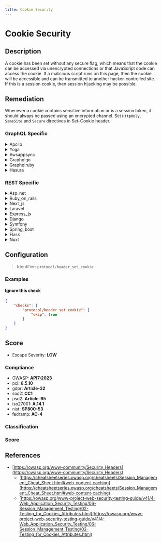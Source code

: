 ```yaml
---
title: Cookie Security
---
```


# Cookie Security

## Description

A cookie has been set without any secure flag, which means that the cookie can be accessed via unencrypted connections or that JavaScript code can access the cookie.
If a malicious script runs on this page, then the cookie will be accessible and can be transmitted to another hacker-controlled site. If this is a session cookie, then session hijacking may be possible.


## Remediation

Whenever a cookie contains sensitive information or is a session token, it should always be passed using an encrypted channel.
Set `HttpOnly`, `SameSite` and `Secure` directives in Set-Cookie header.



### GraphQL Specific

<details>
    <summary>Apollo</summary>

Ensure that the Apollo framework engine is configured to set secure, HttpOnly, and SameSite attributes for all cookies. Secure attributes ensure cookies are sent over HTTPS, HttpOnly prevents JavaScript access to cookies, reducing the risk of cross-site scripting attacks, and SameSite attributes prevent the browser from sending cookies along with cross-site requests. Additionally, consider implementing a strong cookie policy that defines the scope and lifetime of cookies to minimize exposure to potential vulnerabilities.

</details>

<details>
    <summary>Yoga</summary>

Ensure that the Yoga framework engine is configured to set secure, HttpOnly, and SameSite attributes for all cookies. Secure attributes ensure cookies are sent over HTTPS, HttpOnly prevents JavaScript access to cookies, reducing the risk of cross-site scripting attacks, and SameSite attributes prevent the browser from sending cookies along with cross-site requests. Additionally, consider implementing a Content Security Policy (CSP) to further mitigate the risk of XSS attacks.

</details>

<details>
    <summary>Awsappsync</summary>

Ensure that cookies used by AWS AppSync for authentication and session management are secured with appropriate flags such as 'Secure', 'HttpOnly', and 'SameSite'. Set the 'Secure' flag to ensure cookies are sent over HTTPS connections only. Use the 'HttpOnly' flag to prevent access to cookie data via JavaScript. Apply the 'SameSite' attribute with a value of 'Strict' or 'Lax' to mitigate the risk of cross-site request forgery (CSRF) attacks. Regularly review and validate the configuration to maintain strong cookie security.

</details>

<details>
    <summary>Graphqlgo</summary>

For enhancing cookie security in a GraphQL Go framework engine, ensure that cookies used for sensitive operations like session handling are flagged with secure attributes. Set 'HttpOnly' to prevent client-side script access to the cookie, 'Secure' to ensure transmission over HTTPS, and consider 'SameSite' attributes to mitigate CSRF attacks. Additionally, implement proper cookie expiration and rotation policies.

</details>

<details>
    <summary>Graphqlruby</summary>

In the GraphQL Ruby framework, ensure that cookies used for session management or sensitive data storage are secure by setting the 'secure' flag, which ensures cookies are sent over HTTPS only. Additionally, set the 'HttpOnly' flag to prevent client-side scripts from accessing the cookie data. Implement 'SameSite' attribute to mitigate CSRF attacks. Regularly update the framework and dependencies to incorporate security patches. Use middleware for cookie management to abstract security complexities and ensure consistent application of these security measures across your application.

</details>

<details>
    <summary>Hasura</summary>

Ensure that the Hasura engine's cookie settings include secure attributes and HttpOnly flags. Set the 'SameSite' attribute to 'Strict' or 'Lax' to mitigate CSRF attacks. Regularly update the Hasura engine to incorporate security patches for cookie handling.

</details>


### REST Specific

<details>
    <summary>Asp_net</summary>

In the ASP.NET framework, ensure that cookies, especially those containing sensitive information or used for session management, have the 'Secure' flag set. This can be done by setting the 'Secure' property to 'true' on the HttpCookie object before adding it to the response. Additionally, set the 'HttpOnly' flag to 'true' to prevent client-side scripts from accessing the cookie. This can help mitigate the risk of cookie theft via cross-site scripting (XSS) attacks.

</details>

<details>
    <summary>Ruby_on_rails</summary>

In Ruby on Rails, ensure that cookies containing sensitive information are set with the 'secure' flag to prevent transmission over non-HTTPS connections. Additionally, use the 'http_only' flag to prevent client-side scripts from accessing the cookie. This can be implemented by setting 'secure: true' and 'http_only: true' in the cookie options. For example: `cookies[:user_session] = { value: 'session_token', secure: true, http_only: true }`.

</details>

<details>
    <summary>Next_js</summary>

Ensure that all cookies in your Next.js application are set with the 'Secure' attribute, which ensures they are only sent over HTTPS. Additionally, use the 'HttpOnly' attribute to prevent JavaScript access to the cookies, mitigating the risk of cross-site scripting (XSS) attacks. Implement these attributes in your server-side code where cookies are set, and consider using the 'next-cookies' library or similar middleware for better cookie management.

</details>

<details>
    <summary>Laravel</summary>

In Laravel, ensure that cookies are set with the 'secure' flag by using the 'secure' option in your config/session.php configuration file. Set 'secure' to 'true' to enforce cookies to be sent over HTTPS only. Additionally, use the 'http_only' option to prevent JavaScript access to session cookies, mitigating the risk of client-side script attacks.

</details>

<details>
    <summary>Express_js</summary>

In Express.js, ensure that cookies are set with the 'secure' flag and, if applicable, the 'httpOnly' flag to prevent access over unencrypted connections and to mitigate the risk of client-side script access. Use the 'cookie-parser' middleware to manage cookies and set these flags appropriately when setting cookies. For example, res.cookie('name', 'value', { secure: true, httpOnly: true });

</details>

<details>
    <summary>Django</summary>

In Django, ensure that the 'SESSION_COOKIE_SECURE' setting is set to True so that the session cookie is marked as 'secure' and transmitted only over HTTPS. Additionally, set 'CSRF_COOKIE_SECURE' to True to secure the CSRF cookie. Use 'SESSION_COOKIE_HTTPONLY' to prevent JavaScript access to session cookies. These settings help mitigate the risk of cookie theft via man-in-the-middle attacks or XSS.

</details>

<details>
    <summary>Symfony</summary>

In Symfony, ensure that all cookies, especially session cookies, are set with the 'secure' flag and the 'httpOnly' flag. This can be done by configuring the framework's session settings in the 'config/packages/framework.yaml' file. Set 'cookie_secure' to 'auto' or 'true' to enforce cookies over HTTPS, and 'cookie_httponly' to 'true' to prevent JavaScript access. For example: 'session: { cookie_secure: true, cookie_httponly: true }'. Additionally, review and update any manual setcookie() calls to include these flags.

</details>

<details>
    <summary>Spring_boot</summary>

In Spring Boot, ensure that cookies, especially session cookies, are secured by setting the 'secure' flag to true. This can be done by configuring the server.session.cookie.secure property in the application.properties or application.yml file. Additionally, set the 'HttpOnly' flag to prevent JavaScript access to the cookie. For example, in application.properties, add server.servlet.session.cookie.secure=true and server.servlet.session.cookie.http-only=true to enforce these security measures.

</details>

<details>
    <summary>Flask</summary>

In Flask, ensure that cookies are set with the 'secure' flag by using the 'set_cookie' method with 'secure=True'. Additionally, set the 'HttpOnly' flag to prevent JavaScript access by using 'httponly=True'. For example: 'response.set_cookie('cookie_name', 'cookie_value', secure=True, httponly=True)'. This will help protect against interception and access by unauthorized parties.

</details>

<details>
    <summary>Nuxt</summary>

In Nuxt.js, ensure that all cookies are set with the 'secure' flag to enforce transmission over encrypted connections. Additionally, use the 'httpOnly' flag to prevent JavaScript access to the cookie. This can be achieved by configuring the cookie settings in your application's middleware or by using libraries such as 'cookie-universal-nuxt' for server-side cookie handling. Always validate and sanitize inputs to mitigate the risk of XSS attacks, which can lead to cookie theft.

</details>

## Configuration

> Identifier: `protocol/header_set_cookie`



### Examples



#### Ignore this check

```json
{
    "checks": {
        "protocol/header_set_cookie": {
            "skip": true
        }
    }
}
```




## Score

- Escape Severity: **<span className="low-severity">LOW</span>**

### Compliance

- OWASP: **[API7:2023](https://github.com/OWASP/API-Security/blob/master/editions/2023/en/0xa7-server-side-request-forgery.md)**
- pci: **6.5.10**
- gdpr: **Article-32**
- soc2: **CC1**
- psd2: **Article-95**
- iso27001: **A.14.1**
- nist: **SP800-53**
- fedramp: **AC-4**

### Classification






### Score




## References

- [https://owasp.org/www-community/Security_Headers](https://owasp.org/www-community/Security_Headers)
  - [https://cheatsheetseries.owasp.org/cheatsheets/Session_Management_Cheat_Sheet.html#web-content-caching](https://cheatsheetseries.owasp.org/cheatsheets/Session_Management_Cheat_Sheet.html#web-content-caching)
  - [https://owasp.org/www-project-web-security-testing-guide/v41/4-Web_Application_Security_Testing/06-Session_Management_Testing/02-Testing_for_Cookies_Attributes.html](https://owasp.org/www-project-web-security-testing-guide/v41/4-Web_Application_Security_Testing/06-Session_Management_Testing/02-Testing_for_Cookies_Attributes.html)
  